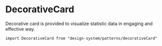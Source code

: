 

<Meta of={Stories} />

# DecorativeCard

Decorative card is provided to visualize statistic data in engaging and effective way.

`import DecorativeCard from "design-system/patterns/decorativeCard"`

<Canvas of={Stories.Overview} />

<ArgTypes />
